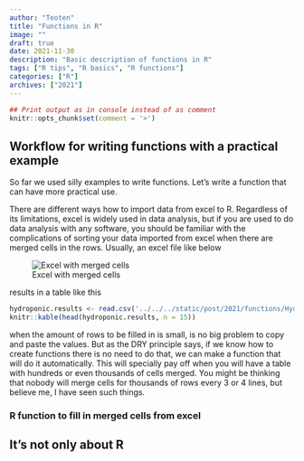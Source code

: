 ```yaml
---
author: "Teoten"
title: "Functions in R"
image: ""
draft: true
date: 2021-11-30
description: "Basic description of functions in R"
tags: ["R tips", "R basics", "R functions"]
categories: ["R"]
archives: ["2021"]
---
```


```r
## Print output as in console instead of as comment
knitr::opts_chunk$set(comment = '>')
```
## Workflow for writing functions with a practical example
So far we used silly examples to write functions. Let's write a function that can have more practical use. 

There are different ways how to import data from excel to R. Regardless of its limitations, excel is widely used in data analysis, but if you are used to do data analysis with any software, you should be familiar with the complications of sorting your data imported from excel when there are merged cells in the rows. Usually, an excel file like below

![Excel with merged cells](/post/2021/functions/Screenshot_excel_merged_cells.png)

results in a table like this

```r
hydroponic.results <- read.csv('../../../static/post/2021/functions/Hydroponic_results.csv')
knitr::kable(head(hydroponic.results, n = 15))
```

when the amount of rows to be filled in is small, is no big problem to copy and paste the values. But as the DRY principle says, if we know how to create functions there is no need to do that, we can make a function that will do it automatically. This will specially pay off when you will have a table with hundreds or even thousands of cells merged. You might be thinking that nobody will merge cells for thousands of rows every 3 or 4 lines, but believe me, I have seen such things.

### R function to fill in merged cells from excel



## It's not only about R
